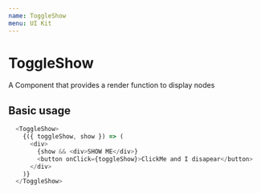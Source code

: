 ```yaml
---
name: ToggleShow
menu: UI Kit
---
```



# ToggleShow
A Component that provides a render function to display nodes

## Basic usage
```js
  <ToggleShow>
    {({ toggleShow, show }) => (
      <div>
        {show && <div>SHOW ME</div>}
        <button onClick={toggleShow}>ClickMe and I disapear</button>
      </div>
    )}
  </ToggleShow>
```
